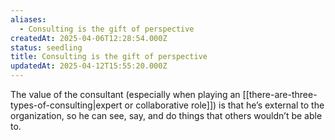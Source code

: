 ```yaml
---
aliases:
  - Consulting is the gift of perspective
createdAt: 2025-04-06T12:28:54.000Z
status: seedling
title: Consulting is the gift of perspective
updatedAt: 2025-04-12T15:55:20.000Z
---
```

The value of the consultant (especially when playing an [[there-are-three-types-of-consulting|expert or collaborative role]]) is that he’s external to the organization, so he can see, say, and do things that others wouldn’t be able to.

